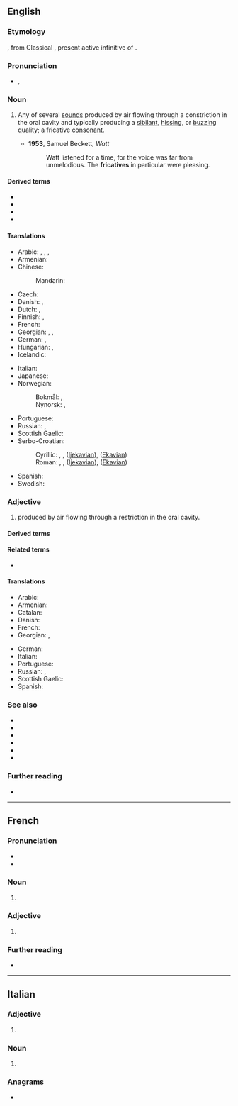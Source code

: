 ==English==

{{wikipedia}}

===Etymology===
{{bor|en|NL.|fricativus}}, from Classical {{der|en|la|fricāre}}, present active infinitive of {{m|la|fricō||I rub}}.

===Pronunciation===
* {{a|UK|US}} {{enPR|frĭk'ətĭv}}, {{IPA|en|/ˈfɹɪkətɪv/}}

===Noun===
{{examples|sense=English|* {{IPAchar|/f/}} in  {{l|en|fine }}
* {{IPAchar|/s/}} in {{l|en|sip}}}}
{{en-noun}}

# {{lb|en|phonetics}} Any of several [[sound]]s produced by air flowing through a constriction in the oral cavity and typically producing a [[sibilant]], [[hissing]], or [[buzzing]] quality; a fricative [[consonant]].
#: {{syn|en|spirant|q1=archaic}}
#: {{hypo|en|strident|sibilant}}
#: {{coordinate terms|en|approximant|lateral|nasal|trill|plosive}}
#* '''1953''', Samuel Beckett, ''Watt''
#*: Watt listened for a time, for the voice was far from unmelodious. The '''fricatives''' in particular were pleasing.

====Derived terms====
* {{l|en|dental fricative}}
* {{l|en|groove fricative}}
* {{l|en|lateral fricative}}
* {{l|en|slit fricative}}

====Translations====
{{trans-top|consonant}}
* Arabic: {{t|ar|اِحْتِكَاكِي|m}}, {{t|ar|رَخْو}}, {{t|ar|صَوْت اِحْتِكَاكِي}}, {{t|ar|صَوْت رَخْو}}
* Armenian: {{t+|hy|շփական|sc=Armn}}
* Chinese:
*: Mandarin: {{t+|cmn|擦音|tr=cāyīn|sc=Hani}}
* Czech: {{t|cs|frikativa|f}}
* Danish: {{t|da|hæmmelyd|c}}, {{t|da|frikativ|c}}
* Dutch: {{t+|nl|fricatief|m}}, {{t+|nl|wrijfklank|m}}
* Finnish: {{t+|fi|frikatiivi}}, {{t+|fi|hankausäänne}}
* French: {{t+|fr|fricative|f}}
* Georgian: {{t|ka|სპირანტი}}, {{t|ka|ფრიკატივი}}, {{t|ka|ნაპრალოვანი}}
* German: {{t+|de|Frikativ|m}}, {{t+|de|Reibelaut|m}}
* Hungarian: {{t|hu|réshang}}, {{t|hu|frikatíva}}
* Icelandic: {{t|is|önghljóð|n}}
{{trans-mid}}
* Italian: {{t+|it|fricativo|m}}
* Japanese: {{t|ja|摩擦音|tr=masatsuon}}
* Norwegian:
*: Bokmål: {{t+|nb|frikativ|m}}, {{t|nb|spirant|m}}
*: Nynorsk: {{t|nn|frikativ|m}}, {{t|nn|spirant|m}}
* Portuguese: {{t+|pt|fricativa|f}}
* Russian: {{t+|ru|фрикати́вный|m}}, {{t+|ru|щелево́й|m}}
* Scottish Gaelic: {{t|gd|suathach|m}}
* Serbo-Croatian:
*: Cyrillic: {{t|sh|фри̏катӣв|m}}, {{t|sh|стру̑јнӣк|m}}, {{t|sh|тјѐсначнӣк|m}} ([[Ijekavian]]), {{t|sh|тесначник|m|alt=тјѐсначнӣк}} ([[Ekavian]])
*: Roman: {{t+|sh|frȉkatīv|m}}, {{t+|sh|strȗjnīk|m}}, {{t+|sh|tjèsnačnīk|m}} ([[Ijekavian]]), {{t|sh|tèsnačnīk|m}} ([[Ekavian]])
* Spanish: {{t+|es|fricativa|f}}
* Swedish: {{t+|sv|frikativa|c}}
{{trans-bottom}}

===Adjective===
{{en-adj}}

# {{lb|en|phonetics}} produced by air flowing through a restriction in the oral cavity.

====Derived terms====
{{der3|en
|fricativise|fricativize
|fricativisation|fricativization
|fricatively
|fricativeness
|nonfricative
|prefricative}}

====Related terms====
* {{l|en|friction}}

====Translations====
{{trans-top|produced by air flowing through a restriction in the oral cavity}}
* Arabic: {{t|ar|رَخْو}}
* Armenian: {{t+|hy|շփական}}
* Catalan: {{t+|ca|fricatiu}}
* Danish: {{t|da|frikativ}}
* French: {{t+|fr|fricatif}}
* Georgian: {{t|ka|ფრიკატიული}}, {{t|ka|ნაპრალოვანი}}
{{trans-mid}}
* German: {{t+|de|frikativ}}
* Italian: {{t+|it|fricativo}}
* Portuguese: {{t+|pt|fricativo}}
* Russian: {{t+|ru|фрикати́вный}}, {{t+|ru|щелево́й}}
* Scottish Gaelic: {{t|gd|suathach}}
* Spanish: {{t+|es|fricativo}}
{{trans-bottom}}

===See also===
* {{l|en|affricate}}
* {{l|en|approximant}}
* {{l|en|lateral}}
* {{l|en|nasal}}
* {{l|en|plosive}}
* {{l|en|sibilant}}

===Further reading===
* {{pedialite|Fricative consonant}}

----

==French==

===Pronunciation===
* {{fr-IPA}}
* {{audio|fr|LL-Q150 (fra)-WikiLucas00-fricative.wav|Audio}}

===Noun===
{{fr-noun|f}}

# {{lb|fr|phonetics}} {{l|en|fricative}}

===Adjective===
{{head|fr|adjective form}}

# {{feminine singular of|fr|fricatif}}

===Further reading===
* {{R:TLFi}}

----

==Italian==

===Adjective===
{{it-adj-form|f-p}}

# {{adj form of|it|fricativo||f|p}}

===Noun===
{{head|it|noun form|g=f-p}}

# {{plural of|it|fricativa}}

===Anagrams===
* {{anagrams|it|a=acefiirtv|vetrifica}}